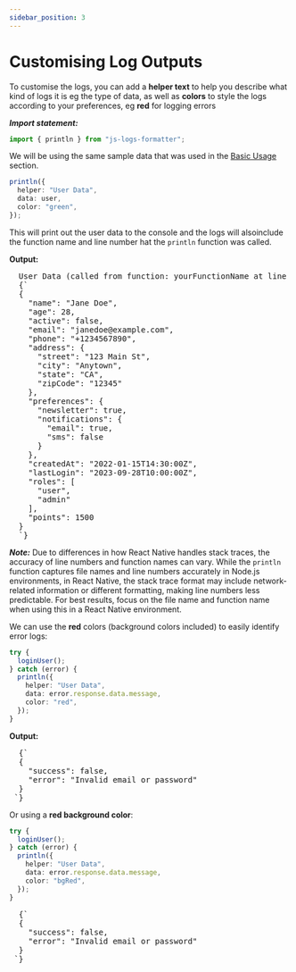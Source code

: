 ```yaml
---
sidebar_position: 3
---
```


# Customising Log Outputs

To customise the logs, you can add a **helper text** to help you describe what kind of logs it is eg the type of data, as well as **colors** to style the logs according to your preferences, eg **red** for logging errors

**_Import statement:_**

```typescript
import { println } from "js-logs-formatter";
```

We will be using the same sample data that was used in the [Basic Usage](usage#sample-data) section.

```typescript
println({
  helper: "User Data",
  data: user,
  color: "green",
});
```

This will print out the user data to the console and the logs will alsoinclude the function name and line number hat the `println` function was called.

**Output:**

<pre
  style={{
    color: "#00FF00",
  }}
>
  User Data (called from function: yourFunctionName at line yourLineNumber)
  {`
  {
    "name": "Jane Doe",
    "age": 28,
    "active": false,
    "email": "janedoe@example.com",
    "phone": "+1234567890",
    "address": {
      "street": "123 Main St",
      "city": "Anytown",
      "state": "CA",
      "zipCode": "12345"
    },
    "preferences": {
      "newsletter": true,
      "notifications": {
        "email": true,
        "sms": false
      }
    },
    "createdAt": "2022-01-15T14:30:00Z",
    "lastLogin": "2023-09-28T10:00:00Z",
    "roles": [
      "user",
      "admin"
    ],
    "points": 1500
  }
  `}
</pre>

**_Note:_** Due to differences in how React Native handles stack traces, the accuracy of line numbers and function names can vary. While the `println` function captures file names and line numbers accurately in Node.js environments, in React Native, the stack trace format may include network-related information or different formatting, making line numbers less predictable. For best results, focus on the file name and function name when using this in a React Native environment.

We can use the **red** colors (background colors included) to easily identify error logs:

```typescript
try {
  loginUser();
} catch (error) {
  println({
    helper: "User Data",
    data: error.response.data.message,
    color: "red",
  });
}
```

**Output:**

<pre style={{ color: "#FF6B6B" }}>
  {`
  { 
    "success": false, 
    "error": "Invalid email or password"
  }
 `}
</pre>

Or using a **red background color**:

```typescript
try {
  loginUser();
} catch (error) {
  println({
    helper: "User Data",
    data: error.response.data.message,
    color: "bgRed",
  });
}
```

<pre style={{ backgroundColor: "#FF6F6F", color: "#000000" }}>
  {`
  { 
    "success": false, 
    "error": "Invalid email or password"
  }
 `}
</pre>
